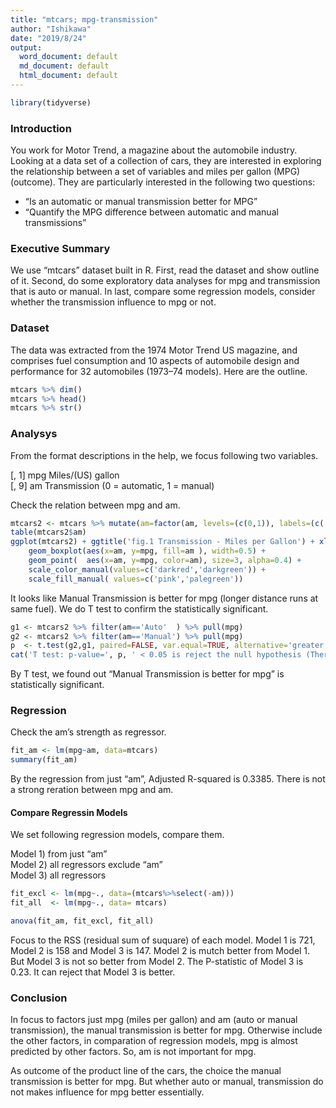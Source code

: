 ---
title: "mtcars; mpg-transmission"
author: "Ishikawa"
date: "2019/8/24"
output:
  word_document: default
  md_document: default
  html_document: default
---

```{r message=FALSE}
library(tidyverse)
```

### Introduction

You work for Motor Trend, a magazine about the automobile industry. 
Looking at a data set of a collection of cars, they are interested in exploring the relationship between a set of variables and miles per gallon (MPG) (outcome). They are particularly interested in the following two questions:

- “Is an automatic or manual transmission better for MPG”
- "Quantify the MPG difference between automatic and manual transmissions"


### Executive Summary

We use "mtcars" dataset built in R. 
First, read the dataset and show outline of it.
Second, do some exploratory data analyses for mpg and transmission that is auto or manual.
In last, compare some regression models, consider whether the transmission influence to mpg or not.


### Dataset

The data was extracted from the 1974 Motor Trend US magazine, and comprises fuel consumption and 10 aspects of automobile design and performance for 32 automobiles (1973–74 models).
Here are the outline.

```{r}
mtcars %>% dim()
mtcars %>% head()
mtcars %>% str()
```


### Analysys

From the format descriptions in the help, we focus following two variables.

[, 1]	mpg	Miles/(US) gallon  
[, 9]	am	Transmission (0 = automatic, 1 = manual)

Check the relation between mpg and am.

```{r}
mtcars2 <- mtcars %>% mutate(am=factor(am, levels=(c(0,1)), labels=(c('Auto','Manual'))))
table(mtcars2$am)
ggplot(mtcars2) + ggtitle('fig.1 Transmission - Miles per Gallon') + xlab('Transmission') +
    geom_boxplot(aes(x=am, y=mpg, fill=am ), width=0.5) + 
    geom_point(  aes(x=am, y=mpg, color=am), size=3, alpha=0.4) +
    scale_color_manual(values=c('darkred','darkgreen')) +
    scale_fill_manual( values=c('pink','palegreen'))
```

It looks like Manual Transmission is better for mpg (longer distance runs at same fuel).
We do T test to confirm the statistically significant.

```{r}
g1 <- mtcars2 %>% filter(am=='Auto'  ) %>% pull(mpg)
g2 <- mtcars2 %>% filter(am=='Manual') %>% pull(mpg)
p  <- t.test(g2,g1, paired=FALSE, var.equal=TRUE, alternative='greater')$p.value %>% format(digits=3)
cat('T test: p-value=', p, ' < 0.05 is reject the null hypothesis (There is no deffrence.).\n')
```

By T test, we found out "Manual Transmission is better for mpg" is statistically significant.


### Regression

Check the am's strength as regressor.

```{r}
fit_am <- lm(mpg~am, data=mtcars)
summary(fit_am)
```

By the regression from just "am", Adjusted R-squared is 0.3385.
There is not a strong reration between mpg and am.


#### Compare Regressin Models

We set following regression models, compare them.

Model 1) from just "am"  
Model 2) all regressors exclude "am"  
Model 3) all regressors  

```{r}
fit_excl <- lm(mpg~., data=(mtcars%>%select(-am)))
fit_all  <- lm(mpg~., data= mtcars)

anova(fit_am, fit_excl, fit_all)
```

Focus to the RSS (residual sum of suquare) of each model.
Model 1 is 721, Model 2 is 158 and Model 3 is 147. 
Model 2 is mutch better from Model 1. But Model 3 is not so better from Model 2. 
The P-statistic of Model 3 is 0.23. It can reject that Model 3 is better.

### Conclusion

In focus to factors just mpg (miles per gallon) and am (auto or manual transmission), 
the manual transmission is better for mpg.
Otherwise include the other factors, in comparation of regression models, mpg is almost predicted by other factors.
So, am is not important for mpg.

As outcome of the product line of the cars, the choice the manual transmission is better for mpg.
But whether auto or manual, transmission do not makes influence for mpg better essentially. 


